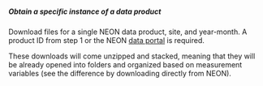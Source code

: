 ##### Obtain a specific instance of a data product

Download files for a single NEON data product, site, and year-month. A product ID from step 1 or the NEON <a href='http://data.neonscience.org/static/browse.html' target='_blank'>data portal</a> is required.

These downloads will come unzipped and stacked, meaning that they will be already opened into folders and organized based on measurement variables (see the difference by downloading directly from NEON). 

